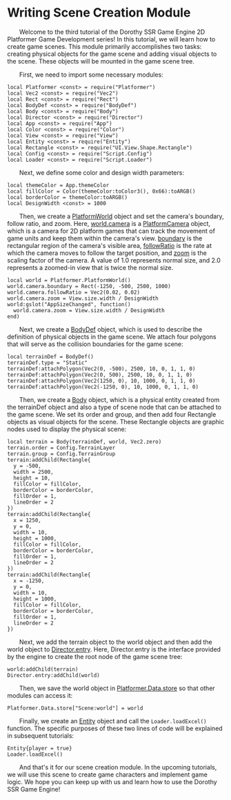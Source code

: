 
# Writing Scene Creation Module

&emsp;&emsp;Welcome to the third tutorial of the Dorothy SSR Game Engine 2D Platformer Game Development series! In this tutorial, we will learn how to create game scenes. This module primarily accomplishes two tasks: creating physical objects for the game scene and adding visual objects to the scene. These objects will be mounted in the game scene tree.

&emsp;&emsp;First, we need to import some necessary modules:

```tl title=Script/Scene.tl
local Platformer <const> = require("Platformer")
local Vec2 <const> = require("Vec2")
local Rect <const> = require("Rect")
local BodyDef <const> = require("BodyDef")
local Body <const> = require("Body")
local Director <const> = require("Director")
local App <const> = require("App")
local Color <const> = require("Color")
local View <const> = require("View")
local Entity <const> = require("Entity")
local Rectangle <const> = require("UI.View.Shape.Rectangle")
local Config <const> = require("Script.Config")
local Loader <const> = require("Script.Loader")
```

&emsp;&emsp;Next, we define some color and design width parameters:

```tl title=Script/Scene.tl
local themeColor = App.themeColor
local fillColor = Color(themeColor:toColor3(), 0x66):toARGB()
local borderColor = themeColor:toARGB()
local DesignWidth <const> = 1000
```

&emsp;&emsp;Then, we create a [PlatformWorld](../../api/Class/Platformer/PlatformWorld) object and set the camera's boundary, follow ratio, and zoom. Here, [world.camera](../../api/Class/Platformer/PlatformWorld#camera) is a [PlatformCamera](../../api/Class/Platformer/PlatformCamera) object, which is a camera for 2D platform games that can track the movement of game units and keep them within the camera's view. [boundary](../../api/Class/Platformer/PlatformCamera#boundary) is the rectangular region of the camera's visible area, [followRatio](../../api/Class/Platformer/PlatformCamera#followratio) is the rate at which the camera moves to follow the target position, and [zoom](../../api/Class/Platformer/PlatformCamera#zoom) is the scaling factor of the camera. A value of 1.0 represents normal size, and 2.0 represents a zoomed-in view that is twice the normal size.

```tl title=Script/Scene.tl
local world = Platformer.PlatformWorld()
world.camera.boundary = Rect(-1250, -500, 2500, 1000)
world.camera.followRatio = Vec2(0.02, 0.02)
world.camera.zoom = View.size.width / DesignWidth
world:gslot("AppSizeChanged", function()
  world.camera.zoom = View.size.width / DesignWidth
end)
```

&emsp;&emsp;Next, we create a [BodyDef](../../api/Class/BodyDef) object, which is used to describe the definition of physical objects in the game scene. We attach four polygons that will serve as the collision boundaries for the game scene:

```tl title=Script/Scene.tl
local terrainDef = BodyDef()
terrainDef.type = "Static"
terrainDef:attachPolygon(Vec2(0, -500), 2500, 10, 0, 1, 1, 0)
terrainDef:attachPolygon(Vec2(0, 500), 2500, 10, 0, 1, 1, 0)
terrainDef:attachPolygon(Vec2(1250, 0), 10, 1000, 0, 1, 1, 0)
terrainDef:attachPolygon(Vec2(-1250, 0), 10, 1000, 0, 1, 1, 0)
```

&emsp;&emsp;Then, we create a [Body](../../api/Class/Body) object, which is a physical entity created from the terrainDef object and also a type of scene node that can be attached to the game scene. We set its order and group, and then add four Rectangle objects as visual objects for the scene. These Rectangle objects are graphic nodes used to display the physical scene:

```tl title=Script/Scene.tl
local terrain = Body(terrainDef, world, Vec2.zero)
terrain.order = Config.TerrainLayer
terrain.group = Config.TerrainGroup
terrain:addChild(Rectangle{
  y = -500,
  width = 2500,
  height = 10,
  fillColor = fillColor,
  borderColor = borderColor,
  fillOrder = 1,
  lineOrder = 2
})
terrain:addChild(Rectangle{
  x = 1250,
  y = 0,
  width = 10,
  height = 1000,
  fillColor = fillColor,
  borderColor = borderColor,
  fillOrder = 1,
  lineOrder = 2
})
terrain:addChild(Rectangle{
  x = -1250,
  y = 0,
  width = 10,
  height = 1000,
  fillColor = fillColor,
  borderColor = borderColor,
  fillOrder = 1,
  lineOrder = 2
})
```

&emsp;&emsp;Next, we add the terrain object to the world object and then add the world object to [Director.entry](../../api/Class/Director#entry). Here, Director.entry is the interface provided by the engine to create the root node of the game scene tree:

```tl title=Script/Scene.tl
world:addChild(terrain)
Director.entry:addChild(world)
```

&emsp;&emsp;Then, we save the world object in [Platformer.Data.store](../../api/Class/Platformer/Data#store) so that other modules can access it:

```tl title=Script/Scene.tl
Platformer.Data.store["Scene:world"] = world
```

&emsp;&emsp;Finally, we create an [Entity](../../api/Class/Entity) object and call the `Loader.loadExcel()` function. The specific purposes of these two lines of code will be explained in subsequent tutorials:

```tl title=Script/Scene.tl
Entity{player = true}
Loader.loadExcel()
```

&emsp;&emsp;And that's it for our scene creation module. In the upcoming tutorials, we will use this scene to create game characters and implement game logic. We hope you can keep up with us and learn how to use the Dorothy SSR Game Engine!